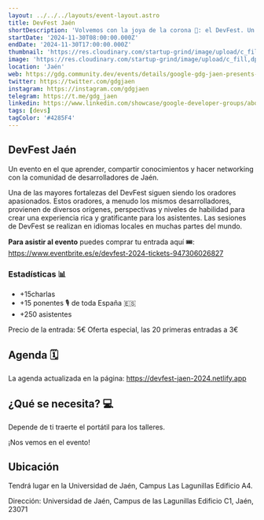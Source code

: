 ```yaml
---
layout: ../../../layouts/event-layout.astro
title: DevFest Jaén
shortDescription: 'Volvemos con la joya de la corona 👑: el DevFest. Un evento en el que aprender, compartir conocimientos y hacer networking con la comunidad de desarrolladores de Jaén.'
startDate: '2024-11-30T08:00:00.000Z'
endDate: '2024-11-30T17:00:00.000Z'
thumbnail: 'https://res.cloudinary.com/startup-grind/image/upload/c_fill,dpr_2.0,f_auto,g_center,h_1080,q_100,w_1080/v1/gcs/platform-data-goog/events/Banner%20Recovered-02_NY49Qz8.png'
image: 'https://res.cloudinary.com/startup-grind/image/upload/c_fill,dpr_2.0,f_auto,g_center,h_1080,q_100,w_1080/v1/gcs/platform-data-goog/events/Banner%20Recovered-02_NY49Qz8.png'
location: 'Jaén'
web: https://gdg.community.dev/events/details/google-gdg-jaen-presents-devfest-2024/
twitter: https://twitter.com/gdgjaen
instagram: https://instagram.com/gdgjaen
telegram: https://t.me/gdg_jaen
linkedin: https://www.linkedin.com/showcase/google-developer-groups/about/
tags: [devs]
tagColor: '#4285F4'
---
```



## DevFest Jaén

Un evento en el que aprender, compartir conocimientos y hacer networking con la comunidad de desarrolladores de Jaén.

Una de las mayores fortalezas del DevFest siguen siendo los oradores apasionados. Estos oradores, a menudo los mismos desarrolladores, provienen de diversos orígenes, perspectivas y niveles de habilidad para crear una experiencia rica y gratificante para los asistentes. Las sesiones de DevFest se realizan en idiomas locales en muchas partes del mundo.

**Para asistir al evento** puedes comprar tu entrada aquí 🎟: https://www.eventbrite.es/e/devfest-2024-tickets-947306026827

### Estadísticas 📊

- +15charlas
- +15 ponentes 🎙 de toda España 🇪🇸
- +250 asistentes

Precio de la entrada: 5€
Oferta especial, las 20 primeras entradas a 3€

## Agenda 🗓

La agenda actualizada en la página: https://devfest-jaen-2024.netlify.app

## ¿Qué se necesita? 💻

Depende de ti traerte el portátil para los talleres.

¡Nos vemos en el evento!

## Ubicación

Tendrá lugar en la Universidad de Jaén, Campus Las Lagunillas Edificio A4.

Dirección: Universidad de Jaén, Campus de las Lagunillas Edificio C1, Jaén, 23071

<GoogleMap
  src="https://www.google.com/maps/embed?pb=!1m18!1m12!1m3!1d3153.069844727252!2d-3.7772167999999997!3d37.7884029!2m3!1f0!2f0!3f0!3m2!1i1024!2i768!4f13.1!3m3!1m2!1s0xd6dd7abfa6a10df%3A0xf05fe5191735ab43!2sUniversidad%20de%20Ja%C3%A9n!5e0!3m2!1ses!2ses!4v1727505134528!5m2!1ses!2ses"
  ariaLabel="Universidad de Jaén, Campus de las Lagunillas Edificio C1, Jaén, 23071"
/>
